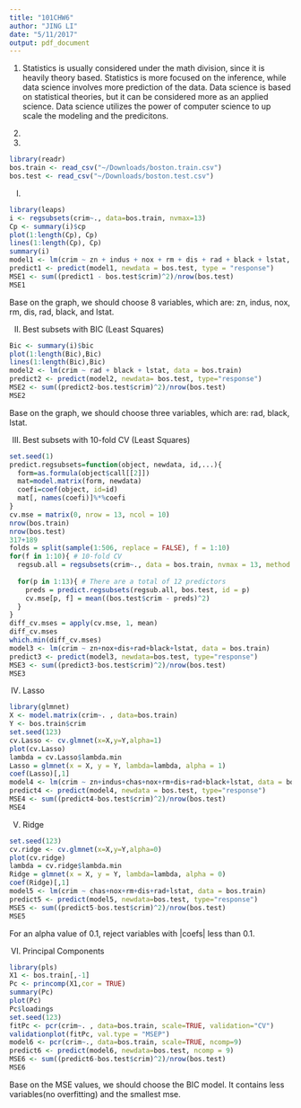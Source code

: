 ```yaml
---
title: "101CHW6"
author: "JING LI"
date: "5/11/2017"
output: pdf_document
---
```


1. 
Statistics is usually considered under the math division, since it is heavily theory based. Statistics is more focused on the inference, while data science involves more prediction of the data. Data science is based on statistical theories, but it can be considered more as an applied science. Data science utilizes the power of computer science to up scale the modeling and the predicitons.

2. 

3. 

```r
library(readr)
bos.train <- read_csv("~/Downloads/boston.train.csv")
bos.test <- read_csv("~/Downloads/boston.test.csv")
```

I) 

```r
library(leaps)
i <- regsubsets(crim~., data=bos.train, nvmax=13) 
Cp <- summary(i)$cp
plot(1:length(Cp), Cp) 
lines(1:length(Cp), Cp)
summary(i)
model1 <- lm(crim ~ zn + indus + nox + rm + dis + rad + black + lstat, data = bos.train) 
predict1 <- predict(model1, newdata = bos.test, type = "response")
MSE1 <- sum((predict1 - bos.test$crim)^2)/nrow(bos.test)
MSE1
```
Base on the graph, we should choose 8 variables, which are: zn, indus, nox, rm, dis, rad, black, and lstat.

II) Best subsets with BIC (Least Squares)

```r
Bic <- summary(i)$bic 
plot(1:length(Bic),Bic) 
lines(1:length(Bic),Bic)
model2 <- lm(crim ~ rad + black + lstat, data = bos.train) 
predict2 <- predict(model2, newdata= bos.test, type="response") 
MSE2 <- sum((predict2-bos.test$crim)^2)/nrow(bos.test)
MSE2
```
Base on the graph, we should choose three variables, which are: rad, black, lstat.

III) Best subsets with 10-fold CV (Least Squares)

```r
set.seed(1)
predict.regsubsets=function(object, newdata, id,...){
  form=as.formula(object$call[[2]])
  mat=model.matrix(form, newdata)
  coefi=coef(object, id=id)
  mat[, names(coefi)]%*%coefi
}
cv.mse = matrix(0, nrow = 13, ncol = 10)
nrow(bos.train)
nrow(bos.test)
317+189
folds = split(sample(1:506, replace = FALSE), f = 1:10)
for(f in 1:10){ # 10-fold CV
  regsub.all = regsubsets(crim~., data = bos.train, nvmax = 13, method = "backward")
  
  for(p in 1:13){ # There are a total of 12 predictors
    preds = predict.regsubsets(regsub.all, bos.test, id = p)
    cv.mse[p, f] = mean((bos.test$crim - preds)^2)
  }
}
diff_cv.mses = apply(cv.mse, 1, mean)
diff_cv.mses
which.min(diff_cv.mses)
model3 <- lm(crim ~ zn+nox+dis+rad+black+lstat, data = bos.train)
predict3 <- predict(model3, newdata=bos.test, type="response") 
MSE3 <- sum((predict3-bos.test$crim)^2)/nrow(bos.test)
MSE3
```

IV) Lasso
```r
library(glmnet)
X <- model.matrix(crim~. , data=bos.train) 
Y <- bos.train$crim
set.seed(123)
cv.Lasso <- cv.glmnet(x=X,y=Y,alpha=1) 
plot(cv.Lasso)
lambda = cv.Lasso$lambda.min
Lasso = glmnet(x = X, y = Y, lambda=lambda, alpha = 1) 
coef(Lasso)[,1]
model4 <- lm(crim ~ zn+indus+chas+nox+rm+dis+rad+black+lstat, data = bos.train) 
predict4 <- predict(model4, newdata = bos.test, type="response")
MSE4 <- sum((predict4-bos.test$crim)^2)/nrow(bos.test)
MSE4
```

V) Ridge
```r
set.seed(123)
cv.ridge <- cv.glmnet(x=X,y=Y,alpha=0) 
plot(cv.ridge)
lambda = cv.ridge$lambda.min
Ridge = glmnet(x = X, y = Y, lambda=lambda, alpha = 0)
coef(Ridge)[,1]
model5 <- lm(crim ~ chas+nox+rm+dis+rad+lstat, data = bos.train) 
predict5 <- predict(model5, newdata=bos.test, type="response")
MSE5 <- sum((predict5-bos.test$crim)^2)/nrow(bos.test)
MSE5
```
For an alpha value of 0.1, reject variables with |coefs| less than 0.1. 

VI) Principal Components
```r
library(pls)
X1 <- bos.train[,-1]
Pc <- princomp(X1,cor = TRUE) 
summary(Pc)
plot(Pc)
Pc$loadings
set.seed(123)
fitPc <- pcr(crim~. , data=bos.train, scale=TRUE, validation="CV") 
validationplot(fitPc, val.type = "MSEP")
model6 <- pcr(crim~., data=bos.train, scale=TRUE, ncomp=9) 
predict6 <- predict(model6, newdata=bos.test, ncomp = 9) 
MSE6 <- sum((predict6-bos.test$crim)^2)/nrow(bos.test)
MSE6
```

Base on the MSE values, we should choose the BIC model. It contains less variables(no overfitting) and the smallest mse.